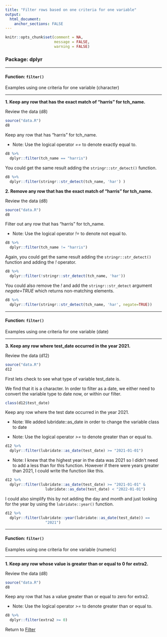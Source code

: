 ```yaml
---
title: "Filter rows based on one criteria for one variable"
output: 
  html_document:
    anchor_sections: FALSE
---
```


```r
knitr::opts_chunk$set(comment = NA,
                      message = FALSE,
                      warning = FALSE)
```


### Package: dplyr

---

#### Function: `filter()`

Examples using one criteria for one variable (character)

---

**1\. Keep any row that has the exact match of "harris" for tch_name.**

Review the data (d8)

```r

source("data.R")
d8

```

Keep any row that has "harris" for tch_name. 

* Note: Use the logical operator *==* to denote exactly equal to.

```r

d8 %>% 
  dplyr::filter(tch_name == "harris")

```

You could get the same result adding the `stringr::str_detect()` function.

```r

d8 %>% 
  dplyr::filter(stringr::str_detect(tch_name, 'har') )

```

**2\. Remove any row that has the exact match of "harris" for tch_name.**

Review the data (d8)

```r

source("data.R")
d8

```


Filter out any row that has "harris" for tch_name. 

* Note: Use the logical operator *!=* to denote not equal to.

```r

d8 %>% 
  dplyr::filter(tch_name != "harris")

```

Again, you could get the same result adding the `stringr::str_detect()` function and adding the *!* operator.

```r

d8 %>% 
  dplyr::filter(!stringr::str_detect(tch_name, 'har'))

```

You could also remove the *!* and add the `stringr::str_detect` argument *negate=TRUE* which returns non-matching elements.

```r

d8 %>% 
  dplyr::filter(stringr::str_detect(tch_name, 'har', negate=TRUE))

```

---

#### Function: `filter()`

Examples using one criteria for one variable (date)

---

**3\. Keep any row where test_date occurred in the year 2021.**

Review the data (d12)

```r

source("data.R")
d12

```

First lets check to see what type of variable test_date is.

We find that it is a character. In order to filter as a date, we either need to convert the variable type to date now, or within our filter.

```r

class(d12$test_date)

```

Keep any row where the test date occurred in the year 2021.

* Note: We added lubridate::as_date in order to change the variable class to date

* Note: Use the logical operator *>=* to denote greater than or equal to.


```r

d12 %>% 
  dplyr::filter(lubridate::as_date(test_date) >= "2021-01-01")

```

* Note: I knew that the highest year in the data was 2021 so I didn't need to add a less than for this function. However if there were years greater than 2021, I could write the function like this.

```r

d12 %>% 
  dplyr::filter(lubridate::as_date(test_date) >= "2021-01-01" &
                  lubridate::as_date(test_date) < "2022-01-01")

```

I could also simplify this by not adding the day and month and just looking for the year by using the `lubridate::year()` function.

```r

d12 %>% 
  dplyr::filter(lubridate::year(lubridate::as_date(test_date)) ==
                  "2021")

```


---

#### Function: `filter()`

Examples using one criteria for one variable (numeric)

---


**1\. Keep any row whose value is greater than or equal to 0 for extra2.**

Review the data (d8)

```r

source("data.R")
d8

```

Keep any row that has a value greater than or equal to zero for extra2. 

* Note: Use the logical operator *>=* to denote greater than or equal to.

```r

d8 %>% 
  dplyr::filter(extra2 >= 0)

```


Return to [Filter](https://github.com/Cghlewis/data-wrangling-functions/wiki/Filter)

